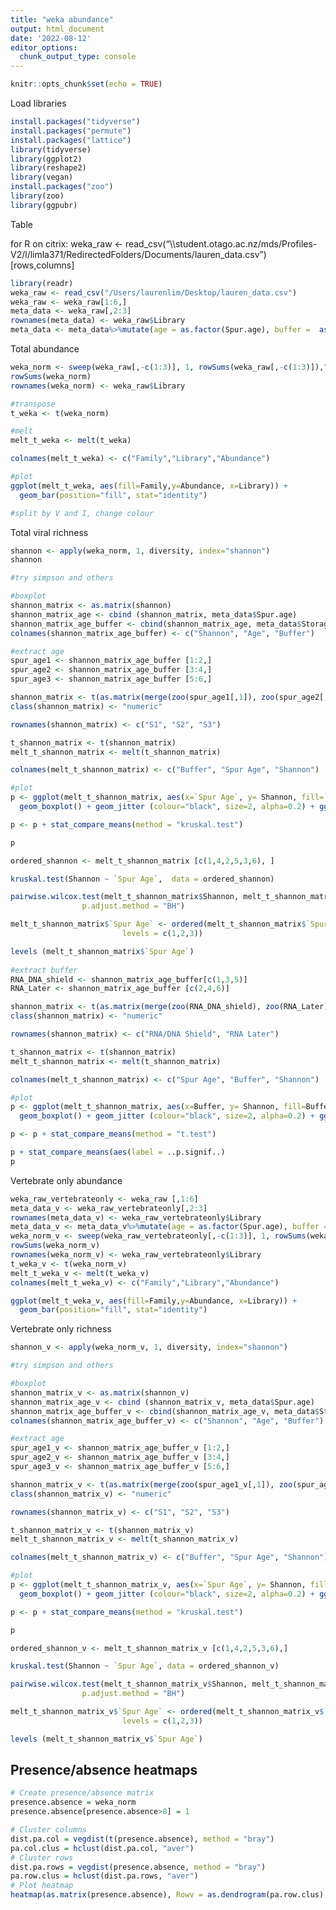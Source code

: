 ```yaml
---
title: "weka abundance"
output: html_document
date: '2022-08-12'
editor_options: 
  chunk_output_type: console
---
```


```r
knitr::opts_chunk$set(echo = TRUE)
```

Load libraries

```r
install.packages("tidyverse")
install.packages("permute")
install.packages("lattice")
library(tidyverse)
library(ggplot2)
library(reshape2)
library(vegan)
install.packages("zoo")
library(zoo)
library(ggpubr)
```

Table

for R on citrix: 
weka_raw <- read_csv("\\\\student.otago.ac.nz/mds/Profiles-V2/l/limla371/RedirectedFolders/Documents/lauren_data.csv")
[rows,columns]
```r
library(readr)
weka_raw <- read_csv("/Users/laurenlim/Desktop/lauren_data.csv")
weka_raw <- weka_raw[1:6,]
meta_data <- weka_raw[,2:3]
rownames(meta_data) <- weka_raw$Library
meta_data <- meta_data%>%mutate(age = as.factor(Spur.age), buffer =  as.factor(Storage.buffer))
```

Total abundance
```r
weka_norm <- sweep(weka_raw[,-c(1:3)], 1, rowSums(weka_raw[,-c(1:3)]),"/")
rowSums(weka_norm)
rownames(weka_norm) <- weka_raw$Library

#transpose
t_weka <- t(weka_norm)

#melt
melt_t_weka <- melt(t_weka)

colnames(melt_t_weka) <- c("Family","Library","Abundance")

#plot
ggplot(melt_t_weka, aes(fill=Family,y=Abundance, x=Library)) +             
  geom_bar(position="fill", stat="identity")

#split by V and I, change colour
```

Total viral richness
```r
shannon <- apply(weka_norm, 1, diversity, index="shannon")
shannon

#try simpson and others

#boxplot
shannon_matrix <- as.matrix(shannon)
shannon_matrix_age <- cbind (shannon_matrix, meta_data$Spur.age)
shannon_matrix_age_buffer <- cbind(shannon_matrix_age, meta_data$Storage.buffer)
colnames(shannon_matrix_age_buffer) <- c("Shannon", "Age", "Buffer")

#extract age
spur_age1 <- shannon_matrix_age_buffer [1:2,]
spur_age2 <- shannon_matrix_age_buffer [3:4,]
spur_age3 <- shannon_matrix_age_buffer [5:6,]

shannon_matrix <- t(as.matrix(merge(zoo(spur_age1[,1]), zoo(spur_age2[,1]), zoo(spur_age3[,1]))))
class(shannon_matrix) <- "numeric"

rownames(shannon_matrix) <- c("S1", "S2", "S3")

t_shannon_matrix <- t(shannon_matrix)
melt_t_shannon_matrix <- melt(t_shannon_matrix)

colnames(melt_t_shannon_matrix) <- c("Buffer", "Spur Age", "Shannon")

#plot
p <- ggplot(melt_t_shannon_matrix, aes(x=`Spur Age`, y= Shannon, fill=`Spur Age`)) +
  geom_boxplot() + geom_jitter (colour="black", size=2, alpha=0.2) + ggtitle ("Shannon by Spur Age")

p <- p + stat_compare_means(method = "kruskal.test")

p

ordered_shannon <- melt_t_shannon_matrix [c(1,4,2,5,3,6), ]

kruskal.test(Shannon ~ `Spur Age`,  data = ordered_shannon)

pairwise.wilcox.test(melt_t_shannon_matrix$Shannon, melt_t_shannon_matrix$`Spur Age`,
                p.adjust.method = "BH")

melt_t_shannon_matrix$`Spur Age` <- ordered(melt_t_shannon_matrix$`Spur Age`,
                         levels = c(1,2,3))

levels (melt_t_shannon_matrix$`Spur Age`)
                
#extract buffer
RNA_DNA_shield <- shannon_matrix_age_buffer[c(1,3,5)]
RNA_Later <- shannon_matrix_age_buffer [c(2,4,6)]

shannon_matrix <- t(as.matrix(merge(zoo(RNA_DNA_shield), zoo(RNA_Later))))
class(shannon_matrix) <- "numeric"

rownames(shannon_matrix) <- c("RNA/DNA Shield", "RNA Later")

t_shannon_matrix <- t(shannon_matrix)
melt_t_shannon_matrix <- melt(t_shannon_matrix)

colnames(melt_t_shannon_matrix) <- c("Spur Age", "Buffer", "Shannon")

#plot
p <- ggplot(melt_t_shannon_matrix, aes(x=Buffer, y= Shannon, fill=Buffer)) +
  geom_boxplot() + geom_jitter (colour="black", size=2, alpha=0.2) + ggtitle ("Shannon by Buffer")

p <- p + stat_compare_means(method = "t.test")

p + stat_compare_means(aes(label = ..p.signif..)
p
```

Vertebrate only abundance
```r
weka_raw_vertebrateonly <- weka_raw [,1:6]
meta_data_v <- weka_raw_vertebrateonly[,2:3]
rownames(meta_data_v) <- weka_raw_vertebrateonly$Library
meta_data_v <- meta_data_v%>%mutate(age = as.factor(Spur.age), buffer =  as.factor(Storage.buffer))
weka_norm_v <- sweep(weka_raw_vertebrateonly[,-c(1:3)], 1, rowSums(weka_raw_vertebrateonly[,-c(1:3)]),"/")
rowSums(weka_norm_v)
rownames(weka_norm_v) <- weka_raw_vertebrateonly$Library
t_weka_v <- t(weka_norm_v)
melt_t_weka_v <- melt(t_weka_v)
colnames(melt_t_weka_v) <- c("Family","Library","Abundance")

ggplot(melt_t_weka_v, aes(fill=Family,y=Abundance, x=Library)) +             
  geom_bar(position="fill", stat="identity")
```

Vertebrate only richness
```r
shannon_v <- apply(weka_norm_v, 1, diversity, index="shannon")

#try simpson and others

#boxplot
shannon_matrix_v <- as.matrix(shannon_v)
shannon_matrix_age_v <- cbind (shannon_matrix_v, meta_data$Spur.age)
shannon_matrix_age_buffer_v <- cbind(shannon_matrix_age_v, meta_data$Storage.buffer)
colnames(shannon_matrix_age_buffer_v) <- c("Shannon", "Age", "Buffer")

#extract age
spur_age1_v <- shannon_matrix_age_buffer_v [1:2,]
spur_age2_v <- shannon_matrix_age_buffer_v [3:4,]
spur_age3_v <- shannon_matrix_age_buffer_v [5:6,]

shannon_matrix_v <- t(as.matrix(merge(zoo(spur_age1_v[,1]), zoo(spur_age2_v[,1]), zoo(spur_age3_v[,1]))))
class(shannon_matrix_v) <- "numeric"

rownames(shannon_matrix_v) <- c("S1", "S2", "S3")

t_shannon_matrix_v <- t(shannon_matrix_v)
melt_t_shannon_matrix_v <- melt(t_shannon_matrix_v)

colnames(melt_t_shannon_matrix_v) <- c("Buffer", "Spur Age", "Shannon")

#plot
p <- ggplot(melt_t_shannon_matrix_v, aes(x=`Spur Age`, y= Shannon, fill=`Spur Age`)) +
  geom_boxplot() + geom_jitter (colour="black", size=2, alpha=0.2) + ggtitle ("Shannon by Spur Age")

p <- p + stat_compare_means(method = "kruskal.test")

p

ordered_shannon_v <- melt_t_shannon_matrix_v [c(1,4,2,5,3,6),]

kruskal.test(Shannon ~ `Spur Age`, data = ordered_shannon_v)

pairwise.wilcox.test(melt_t_shannon_matrix_v$Shannon, melt_t_shannon_matrix_v$`Spur Age`,
                p.adjust.method = "BH")

melt_t_shannon_matrix_v$`Spur Age` <- ordered(melt_t_shannon_matrix_v$`Spur Age`,
                         levels = c(1,2,3))

levels (melt_t_shannon_matrix_v$`Spur Age`)
```

## Presence/absence heatmaps

```r

# Create presence/absence matrix
presence.absence = weka_norm
presence.absence[presence.absence>0] = 1

# Cluster columns 
dist.pa.col = vegdist(t(presence.absence), method = "bray")
pa.col.clus = hclust(dist.pa.col, "aver")
# Cluster rows
dist.pa.rows = vegdist(presence.absence, method = "bray")
pa.row.clus = hclust(dist.pa.rows, "aver")
# Plot heatmap
heatmap(as.matrix(presence.absence), Rowv = as.dendrogram(pa.row.clus), Colv = as.dendrogram(pa.col.clus), margins = c(10, 3), col=c("light grey", "dark green"))
```




